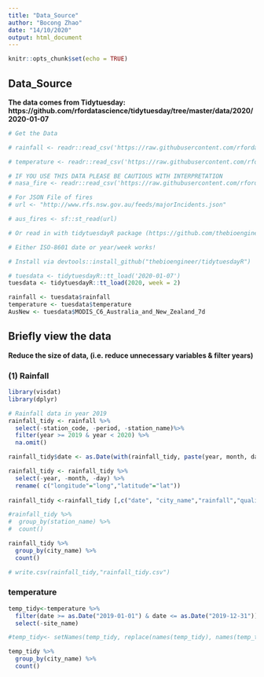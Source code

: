 ```yaml
---
title: "Data_Source"
author: "Bocong Zhao"
date: "14/10/2020"
output: html_document
---
```


```r
knitr::opts_chunk$set(echo = TRUE)
```

## Data_Source

**The data comes from Tidytuesday:**
**https://github.com/rfordatascience/tidytuesday/tree/master/data/2020/2020-01-07**

```r
# Get the Data

# rainfall <- readr::read_csv('https://raw.githubusercontent.com/rfordatascience/tidytuesday/master/data/2020/2020-01-07/rainfall.csv')

# temperature <- readr::read_csv('https://raw.githubusercontent.com/rfordatascience/tidytuesday/master/data/2020/2020-01-07/temperature.csv')

# IF YOU USE THIS DATA PLEASE BE CAUTIOUS WITH INTERPRETATION
# nasa_fire <- readr::read_csv('https://raw.githubusercontent.com/rfordatascience/tidytuesday/master/data/2020/2020-01-07/MODIS_C6_Australia_and_New_Zealand_7d.csv')

# For JSON File of fires
# url <- "http://www.rfs.nsw.gov.au/feeds/majorIncidents.json"

# aus_fires <- sf::st_read(url)

# Or read in with tidytuesdayR package (https://github.com/thebioengineer/tidytuesdayR)

# Either ISO-8601 date or year/week works!

# Install via devtools::install_github("thebioengineer/tidytuesdayR")

# tuesdata <- tidytuesdayR::tt_load('2020-01-07') 
tuesdata <- tidytuesdayR::tt_load(2020, week = 2)

rainfall <- tuesdata$rainfall
temperature <- tuesdata$temperature
AusNew <- tuesdata$MODIS_C6_Australia_and_New_Zealand_7d
```

## Briefly view the data

**Reduce the size of data, (i.e. reduce unnecessary variables & filter years)**

### (1) Rainfall 
```r
library(visdat)
library(dplyr)

# Rainfall data in year 2019
rainfall_tidy <- rainfall %>% 
  select(-station_code, -period, -station_name)%>%
  filter(year >= 2019 & year < 2020) %>% 
  na.omit()

rainfall_tidy$date <- as.Date(with(rainfall_tidy, paste(year, month, day,sep="-")), "%Y-%m-%d") 

rainfall_tidy <- rainfall_tidy %>% 
  select(-year, -month, -day) %>% 
  rename( c("longitude"="long","latitude"="lat"))
  
rainfall_tidy <-rainfall_tidy [,c("date", "city_name","rainfall","quality", "lat", "long")]

#rainfall_tidy %>% 
#  group_by(station_name) %>% 
#  count()

rainfall_tidy %>% 
  group_by(city_name) %>% 
  count()

# write.csv(rainfall_tidy,"rainfall_tidy.csv")
```

### temperature
```r
temp_tidy<-temperature %>% 
  filter(date >= as.Date("2019-01-01") & date <= as.Date("2019-12-31")) %>% 
  select(-site_name)

#temp_tidy<- setNames(temp_tidy, replace(names(temp_tidy), names(temp_tidy) == 'Brisbane', 'BRISBANE'))

temp_tidy %>% 
  group_by(city_name) %>% 
  count()
```

